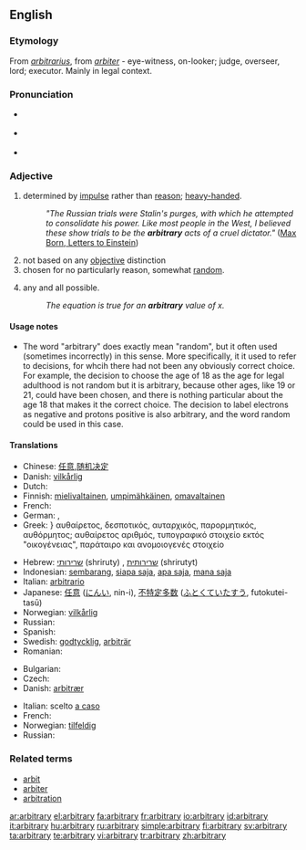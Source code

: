 {{was wotd|2006|December|4}}
==English==
{{wikipedia}}

===Etymology===
From {{L.}} ''[[arbitrarius]]'', from ''[[arbiter]]'' - eye-witness, on-looker; judge, overseer, lord; executor. Mainly in legal context.

===Pronunciation===
* {{italbrac|[[RP]]}} {{IPA|/ˈɑːbɪtrəri/}}
* {{italbrac|US}} {{IPA|/ˈɑːrbɪtrɛri/}}
* {{audio|en-us-arbitrary.ogg|Audio (US)}}

===Adjective===
{{en-adj}}

# determined by [[impulse]] rather than [[reason]]; [[heavy-handed]].
#: ''"The Russian trials were Stalin's purges, with which he attempted to consolidate his power. Like most people in the West, I believed these show trials to be the '''arbitrary''' acts of a cruel dictator."'' ([http://en.wikiquote.org/wiki/Einstein Max Born, Letters to Einstein])
# not based on any [[objective]] distinction
# chosen for no particularly reason, somewhat [[random]].
# {{math}} any and all possible.
#: ''The equation is true for an '''arbitrary''' value of x.''

====Usage notes====
* The word "arbitrary" does exactly mean "random", but it often used (sometimes incorrectly) in this sense.  More specifically, it it used to refer to decisions, for whcih there had not been any obviously correct choice.  For example, the decision to choose the age of 18 as the age for legal adulthood is not random but it is arbitrary, because other ages, like 19 or 21, could have been chosen, and there is nothing particular about the age 18 that makes it the correct choice.  The decision to label electrons as negative and protons positive is also arbitrary, and the word random could be used in this case.

====Translations====
{{trans-top|Determined by impulse}}
* Chinese: [[任意]],[[随机决定]]
* Danish: [[vilkårlig]]
* Dutch: {{t-|nl|willekeurig}}
* Finnish: [[mielivaltainen]], [[umpimähkäinen]], [[omavaltainen]]
* French: {{t+|fr|arbitraire}}
* German: {{t+|de|willkürlich}}, {{t+|de|arbiträr}}
* Greek: {{qualifier|adjective}}} αυθαίρετος, δεσποτικός, αυταρχικός, παρορμητικός, αυθόρμητος; {{qualifier|noun}} αυθαίρετος αριθμός, τυπογραφικό στοιχείο εκτός "οικογένειας", παράταιρο και ανομοιογενές στοιχείο
{{trans-mid}}
* Hebrew: [[שרירותי]] (shriruty) {{m}}, [[שרירותית]] (shrirutyt) {{f}}
* Indonesian: [[sembarang]], [[siapa saja]], [[apa saja]], [[mana saja]]
* Italian: [[arbitrario]]
* Japanese: [[任意]] ([[にんい]], nin-i), [[不特定多数]] ([[ふとくていたすう]], futokutei-tasū)
* Norwegian: [[vilkårlig]]
* Russian: {{t+|ru|произвольный|tr=proizvól'nyj|sc=Cyrl}}
* Spanish: {{t-|es|arbitrario}}
* Swedish: [[godtycklig]], [[arbiträr]]
* Romanian: {{t-|ro|arbitrar}}
{{trans-bottom}}

{{trans-top|Chosen at random}}
* Bulgarian: {{t+|bg|произволен|sc=Cyrl}}
* Czech: {{t-|cs|libovolný|m}}
* Danish: [[arbitrær]]
{{trans-mid}}
* Italian: scelto [[a caso]]
* French: {{t+|fr|arbitraire}}
* Norwegian: [[tilfeldig]]
* Russian: {{t+|ru|произвольный|tr=proizvól'nyj|sc=Cyrl}}
{{trans-bottom}}

===Related terms===
* [[arbit]]
* [[arbiter]]
* [[arbitration]]

[[ar:arbitrary]]
[[el:arbitrary]]
[[fa:arbitrary]]
[[fr:arbitrary]]
[[io:arbitrary]]
[[id:arbitrary]]
[[it:arbitrary]]
[[hu:arbitrary]]
[[ru:arbitrary]]
[[simple:arbitrary]]
[[fi:arbitrary]]
[[sv:arbitrary]]
[[ta:arbitrary]]
[[te:arbitrary]]
[[vi:arbitrary]]
[[tr:arbitrary]]
[[zh:arbitrary]]